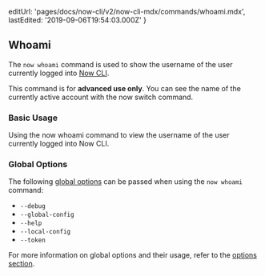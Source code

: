 
  editUrl: 'pages/docs/now-cli/v2/now-cli-mdx/commands/whoami.mdx',
  lastEdited: '2019-09-06T19:54:03.000Z'
}

## Whoami

The `now whoami` command is used to show the username of the user currently logged into [Now CLI](/download).

<Note type="warning">
  This command is for <b>advanced use only</b>. You can see the name of the
  currently active account with the <InlineCode>now switch</InlineCode> command.
</Note>

### Basic Usage

<Snippet dark text="now whoami" />
<Caption>Using the <InlineCode>now whoami</InlineCode> command to view the username of the user currently logged into Now CLI.</Caption>

### Global Options

The following [global options](#options) can be passed when using the `now whoami` command:

- `--debug`
- `--global-config`
- `--help`
- `--local-config`
- `--token`

For more information on global options and their usage, refer to the [options section](#options).
